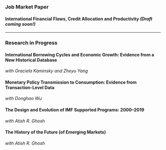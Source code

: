 ### Job Market Paper

#### International Financial Flows, Credit Allocation and Productivity *(Draft coming soon!)*

---

### Research in Progress

#### International Borrowing Cycles and Economic Growth: Evidence from a New Historical Database  
*with Graciela Kaminsky and Zheyu Yang*

#### Monetary Policy Transmission to Consumption: Evidence from Transaction-Level Data  
*with Donghao Wu*

#### The Design and Evolution of IMF Supported Programs: 2000–2019  
*with Atish R. Ghosh*

#### The History of the Future (of Emerging Markets)  
*with Atish R. Ghosh*
